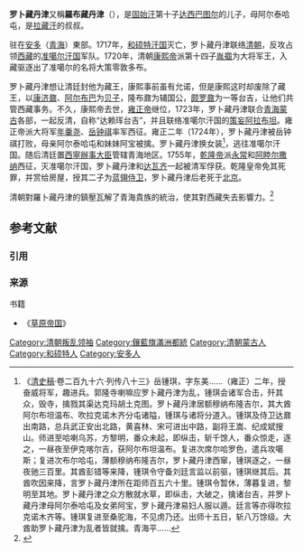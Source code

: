 '''罗卜藏丹津'''又稱'''羅布藏丹津'''（{{Bo|z=བློ་བཟང་བསྟན་འཛིན་|w=blo bzang bstan 'dzin}}），是[[固始汗|固始汗]]第十子[[达什巴图尔|达西巴图尔]]的儿子，母阿尔泰哈屯，是[[拉藏汗|拉藏汗]]的叔叔。

驻在[[安多地区|安多]]（[[青海|青海]]）東部。1717年，[[和硕特汗国|和硕特汗国]]灭亡，罗卜藏丹津联络[[清朝|清朝]]，反攻占领[[西藏|西藏]]的[[准噶尔汗国|准噶尔汗国]]军队。1720年，清朝[[康熙帝|康熙帝]]派第十四子[[胤禵|胤禵]]为大将军王，入藏驱逐出了准噶尔的名将大策零敦多布。

罗卜藏丹津想让清廷封他为藏王，康熙事前虽有允诺，但是康熙这时却废除了藏王，以[[康济鼐|康济鼐]]、[[阿尔布巴|阿尔布巴]]为[[贝子|贝子]]，隆布鼐为辅国公，[[颇罗鼐|颇罗鼐]]为一等台吉，让他们共管西藏事务。不久，康熙帝去世，[[雍正帝|雍正帝]]继位，1723年，罗卜藏丹津联合[[青海蒙古|青海蒙古]]各部，一起反清，自称“达赖珲台吉”，并且联络准噶尔汗国的[[策妄阿拉布坦|策妄阿拉布坦]]。雍正帝派大将军[[年羹尧|年羹尧]]、[[岳钟祺|岳钟祺]]率军西征。雍正二年（1724年），罗卜藏丹津被岳钟祺打败，母亲阿尔泰哈屯和妹妹阿宝被擒。罗卜藏丹津换女装<ref>《[[清史稿|清史稿]]·卷二百九十六·列传八十三》岳锺琪，字东美......（雍正）二年，授奋威将军，趣进兵。郭隆寺喇嘛应罗卜藏丹津为乱，锺琪会诸军合击，歼其众，毁寺，擒戮其渠达克玛胡土克图。罗卜藏丹津居额穆纳布隆吉尔，其大酋阿尔布坦温布、吹拉克诺木齐分屯诸隘，锺琪与诸将分道入。锺琪及侍卫达鼐出南路，总兵武正安出北路，黄喜林、宋可进出中路，副将王嵩、纪成斌搜山。师进至哈喇乌苏，方黎明，番众未起，即纵击，斩千馀人，番众惊走，逐之，一昼夜至伊克喀尔吉，获阿尔布坦温布。复进次席尔哈罗色，遣兵攻噶斯；复进次布尔哈屯，薄额穆纳布隆吉尔，罗卜藏丹津西窜，锺琪逐之，一昼夜驰三百里。其酋彭错等来降，锺琪令守备刘廷言监以前驱，锺琪继其后。其酋吹因来降，言罗卜藏丹津所在距师百五六十里。锺琪令暂休，薄暮复进，黎明至其地。罗卜藏丹津之众方散就水草，即纵击，大破之，擒诸台吉，并罗卜藏丹津母阿尔泰哈屯及女弟阿宝，罗卜藏丹津易妇人服以遁。廷言等亦得吹拉克诺木齐等。锺琪复进至桑驼海，不见虏乃还。出师十五日，斩八万馀级。大酋助罗卜藏丹津为乱者皆就擒。青海平......</ref>，逃往准噶尔汗国。随后清廷置[[西寧辦事大臣|西寧辦事大臣]]管辖青海地区。1755年，[[乾隆帝|乾隆帝]]派[[永常|永常]]和[[阿睦尔撒纳|阿睦尔撒纳]]西征，灭准噶尔汗国，罗卜藏丹津和[[达瓦齐|达瓦齐]]一起被清军俘获。乾隆皇帝免其死罪，并赏给房屋，授其二子为[[蓝翎侍卫|蓝翎侍卫]]，罗卜藏丹津后老死于[[北京|北京]]。

清朝對羅卜藏丹津的鎮壓瓦解了青海貴族的統治，使其對西藏失去影響力。<ref>{{Cite web|url=https://books.google.com/books?id=J4L-_cjmSqoC&pg=PA247|title=China Marches West: The Qing Conquest of Central Eurasia|first=Peter C.|last=Perdue|date=2009年6月30日|publisher=Harvard University Press|page=247|via=Google Books}}</ref>

== 参考文献 ==
=== 引用 ===
{{Reflist}}

=== 来源 ===
{{refbegin}}
; 书籍
* 《[[草原帝国|草原帝国]]》
{{refend}}

[[Category:清朝叛乱领袖|Category:清朝叛乱领袖]]
[[Category:鑲藍旗滿洲都統|Category:鑲藍旗滿洲都統]]
[[Category:清朝蒙古人|Category:清朝蒙古人]]
[[Category:和硕特人|Category:和硕特人]]
[[Category:安多人|Category:安多人]]